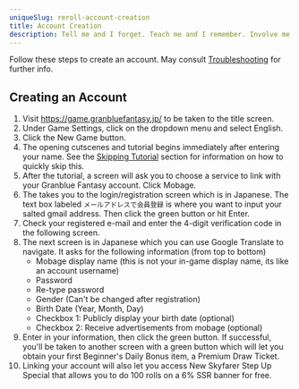 ```yaml
---
uniqueSlug: reroll-account-creation
title: Account Creation
description: Tell me and I forget. Teach me and I remember. Involve me and I learn
---
```


Follow these steps to create an account. May consult [Troubleshooting](/guide/reroll-troubleshooting) for further info.

## Creating an Account

1. Visit https://game.granbluefantasy.jp/ to be taken to the title screen.
1. Under Game Settings, click on the dropdown menu and select English.
1. Click the New Game button.
1. The opening cutscenes and tutorial begins immediately after entering your name. See the [Skipping Tutorial](/guide/reroll-skipping-tutorial) section for information on how to quickly skip this.
1. After the tutorial, a screen will ask you to choose a service to link with your Granblue Fantasy account. Click Mobage.
1. The takes you to the login/registration screen which is in Japanese. The text box labeled `メールアドレスで会員登録` is where you want to input your salted gmail address. Then click the green button or hit Enter.
1. Check your registered e-mail and enter the 4-digit verification code in the following screen.
1. The next screen is in Japanese which you can use Google Translate to navigate. It asks for the following information (from top to bottom)
    - Mobage display name (this is not your in-game display name, its like an account username)
    - Password
    - Re-type password
    - Gender (Can't be changed after registration)
    - Birth Date (Year, Month, Day)
    - Checkbox 1: Publicly display your birth date (optional)
    - Checkbox 2: Receive advertisements from mobage (optional)
1. Enter in your information, then click the green button. If successful, you'll be taken to another screen with a green button which will let you obtain your first Beginner's Daily Bonus item, a Premium Draw Ticket.
1. Linking your account will also let you access New Skyfarer Step Up Special that allows you to do 100 rolls on a 6% SSR banner for free.
